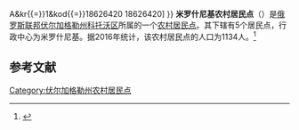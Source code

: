 {{Infobox Settlement
| official_name = 米罗什尼基农村居民点
| native_name = Мирошниковское сельское поселение
| settlement_type = [[农村居民点|农村居民点]]
| subdivision_type = [[国家|国家]]
| subdivision_type1 = [[州_(俄罗斯)|州]]
| subdivision_type2 = [[区_(苏联)|区]]
| subdivision_name = {{RUS}}
| subdivision_name1 = [[伏尔加格勒州|伏尔加格勒州]]
| subdivision_name2 = [[科托沃区|科托沃区]]
| seat_type = 行政中心
| seat = 米罗什尼基
| population_as_of=2016
| population_footnotes = <ref name=stat />
| population_total = 1134
| coordinates_display = inline,title
| latd = 50 | latm = 35 | lats = 42 | latNS = N
| longd = 44 | longm = 39 | longs = 20 | longEW = E
| timezone = [[莫斯科时间|MSK]]
| utc_offset = +3
| blank_name = [[俄罗斯市政土地区划代码|OKTMO编码]]
| blank_info = [http://classif.spb.ru/classificators/view/tma.php?st{{=}}A&kr{{=}}1&kod{{=}}18626420 18626420]
}}
'''米罗什尼基农村居民点'''（{{lang-ru|Мирошниковское сельское поселение}}）是[[俄罗斯联邦|俄罗斯联邦]][[伏尔加格勒州|伏尔加格勒州]][[科托沃区|科托沃区]]所属的一个[[农村居民点|农村居民点]]。其下辖有5个居民点，行政中心为米罗什尼基。据2016年统计，该农村居民点的人口为1134人。<ref name=stat>{{cite web | url = http://www.gks.ru/free_doc/doc_2016/bul_dr/mun_obr2016.rar | title = Численность населения Российской Федерации по муниципальным образованиям на 1 января 2016 года | language = ru | accessdate = 2016-12-20 | archive-date = 2019-05-13 | archive-url = https://web.archive.org/web/20190513150350/http://www.gks.ru/free_doc/doc_2016/bul_dr/mun_obr2016.rar | dead-url = no }}</ref>

== 参考文献 ==
{{reflist}}

{{Russia-stub}}

[[Category:伏尔加格勒州农村居民点|Category:伏尔加格勒州农村居民点]]